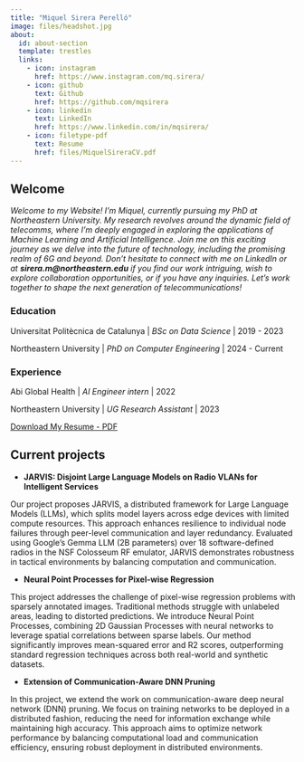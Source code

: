 ```yaml
---
title: "Miquel Sirera Perelló"
image: files/headshot.jpg
about:
  id: about-section
  template: trestles
  links: 
    - icon: instagram
      href: https://www.instagram.com/mq.sirera/
    - icon: github
      text: Github
      href: https://github.com/mqsirera
    - icon: linkedin
      text: LinkedIn
      href: https://www.linkedin.com/in/mqsirera/
    - icon: filetype-pdf
      text: Resume
      href: files/MiquelSireraCV.pdf
---
```



## Welcome
*Welcome to my Website! I'm Miquel, currently pursuing my PhD at Northeastern University. My research revolves around the dynamic field of telecomms, where I'm deeply engaged in exploring the applications of Machine Learning and Artificial Intelligence. Join me on this exciting journey as we delve into the future of technology, including the promising realm of 6G and beyond. Don't hesitate to connect with me on LinkedIn or at **sirera.m\@northeastern.edu** if you find our work intriguing, wish to explore collaboration opportunities, or if you have any inquiries. Let's work together to shape the next generation of telecommunications!*

::: {#about-section}

### Education

Universitat Politècnica de Catalunya \| *BSc on Data Science* \| 2019 - 2023

Northeastern University \| *PhD on Computer Engineering* \| 2024 - Current

### Experience

Abi Global Health \| *AI Engineer intern* \| 2022

Northeastern University \| *UG Research Assistant* \| 2023


[Download My Resume - PDF](files/MiquelSireraCV.pdf.pdf){.btn .btn-primary}

:::

## Current projects
<!-- - **Survey on LLMs for 6G**

Our project aims to conduct a comprehensive survey on the utilization of Language Models (LLMs) in the context of 6G technology. We will investigate how LLMs are shaping the landscape of 6G development, exploring their applications, benefits, and potential challenges. By gathering valuable insights from industry experts and researchers, we seek to gain a deeper understanding of how LLMs are influencing the future of 6G.

- **Practical use for LLMs in telecomms**

Our project is centered around the fine-tuning of a Language Model (LLM) to act as a seamless bridge between network configurations and operators, all through natural language interactions. We're dedicated to creating an intuitive and efficient interface that allows operators to communicate with network configurations effortlessly. By harnessing the power of LLMs, we aim to streamline network management and enhance operational efficiency, ultimately revolutionizing the way operators interact with and manage complex networks. -->

- **JARVIS: Disjoint Large Language Models on Radio VLANs for Intelligent Services**

Our project proposes JARVIS, a distributed framework for Large Language Models (LLMs), which splits model layers across edge devices with limited compute resources. This approach enhances resilience to individual node failures through peer-level communication and layer redundancy. Evaluated using Google’s Gemma LLM (2B parameters) over 18 software-defined radios in the NSF Colosseum RF emulator, JARVIS demonstrates robustness in tactical environments by balancing computation and communication.

- **Neural Point Processes for Pixel-wise Regression**

This project addresses the challenge of pixel-wise regression problems with sparsely annotated images. Traditional methods struggle with unlabeled areas, leading to distorted predictions. We introduce Neural Point Processes, combining 2D Gaussian Processes with neural networks to leverage spatial correlations between sparse labels. Our method significantly improves mean-squared error and R2 scores, outperforming standard regression techniques across both real-world and synthetic datasets.

- **Extension of Communication-Aware DNN Pruning**

In this project, we extend the work on communication-aware deep neural network (DNN) pruning. We focus on training networks to be deployed in a distributed fashion, reducing the need for information exchange while maintaining high accuracy. This approach aims to optimize network performance by balancing computational load and communication efficiency, ensuring robust deployment in distributed environments.